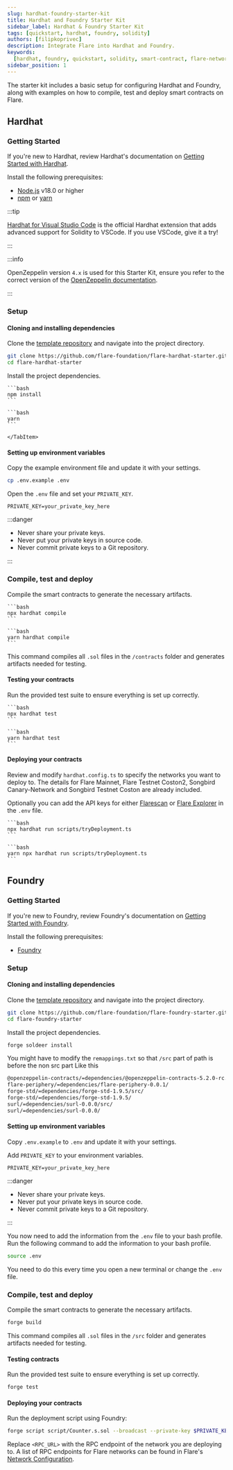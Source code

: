 ```yaml
---
slug: hardhat-foundry-starter-kit
title: Hardhat and Foundry Starter Kit
sidebar_label: Hardhat & Foundry Starter Kit
tags: [quickstart, hardhat, foundry, solidity]
authors: [filipkoprivec]
description: Integrate Flare into Hardhat and Foundry.
keywords:
  [hardhat, foundry, quickstart, solidity, smart-contract, flare-network]
sidebar_position: 1
---
```



The starter kit includes a basic setup for configuring Hardhat and Foundry, along with examples on how to compile, test and deploy smart contracts on Flare.

## Hardhat

### Getting Started

If you're new to Hardhat, review Hardhat's documentation on [Getting Started with Hardhat](https://hardhat.org/hardhat-runner/docs/getting-started#overview).

Install the following prerequisites:

- [Node.js](https://nodejs.org/en) v18.0 or higher
- [npm](https://nodejs.org/en/learn/getting-started/an-introduction-to-the-npm-package-manager) or [yarn](https://yarnpkg.com)

:::tip

[Hardhat for Visual Studio Code](https://hardhat.org/hardhat-vscode) is the official Hardhat extension that adds advanced support for Solidity to VSCode. If you use VSCode, give it a try!

:::

:::info

OpenZeppelin version `4.x` is used for this Starter Kit, ensure you refer to the correct version of the [OpenZeppelin documentation](https://docs.openzeppelin.com/contracts/4.x/).

:::

### Setup

#### Cloning and installing dependencies

Clone the [template repository](https://github.com/flare-foundation/flare-hardhat-starter) and navigate into the project directory.

```bash
git clone https://github.com/flare-foundation/flare-hardhat-starter.git
cd flare-hardhat-starter
```

Install the project dependencies.

<Tabs groupId="jsmanager">
  <TabItem value="npm" label="npm" default>

    ```bash
    npm install
    ```

  </TabItem>
  <TabItem value="yarn" label="yarn">

    ```bash
    yarn
    ```

    </TabItem>

</Tabs>

#### Setting up environment variables

Copy the example environment file and update it with your settings.

```bash
cp .env.example .env
```

Open the `.env` file and set your `PRIVATE_KEY`.

```text
PRIVATE_KEY=your_private_key_here
```

:::danger

- Never share your private keys.
- Never put your private keys in source code.
- Never commit private keys to a Git repository.

:::

### Compile, test and deploy

Compile the smart contracts to generate the necessary artifacts.

<Tabs groupId="jsmanager">
  <TabItem value="npm" label="npm" default>

    ```bash
    npx hardhat compile
    ```

  </TabItem>
  <TabItem value="yarn" label="yarn">

    ```bash
    yarn hardhat compile
    ```

  </TabItem>
</Tabs>

This command compiles all `.sol` files in the `/contracts` folder and generates artifacts needed for testing.

#### Testing your contracts

Run the provided test suite to ensure everything is set up correctly.

<Tabs groupId="jsmanager">
  <TabItem value="npm" label="npm" default>

    ```bash
    npx hardhat test
    ```

  </TabItem>
  <TabItem value="yarn" label="yarn">

    ```bash
    yarn hardhat test
    ```

  </TabItem>
</Tabs>

#### Deploying your contracts

Review and modify `hardhat.config.ts` to specify the networks you want to deploy to. The details for Flare Mainnet, Flare Testnet Coston2, Songbird Canary-Network and Songbird Testnet Coston are already included.

Optionally you can add the API keys for either [Flarescan](https://flarescan.com) or [Flare Explorer](https://flarescan.com) in the `.env` file.

<Tabs groupId="jsmanager">
  <TabItem value="npm" label="npm" default>

    ```bash
    npx hardhat run scripts/tryDeployment.ts
    ```

  </TabItem>
  <TabItem value="yarn" label="yarn">
  
    ```bash
    yarn npx hardhat run scripts/tryDeployment.ts
    ```

  </TabItem>
</Tabs>

## Foundry

### Getting Started

If you're new to Foundry, review Foundry's documentation on [Getting Started with Foundry](https://book.getfoundry.sh).

Install the following prerequisites:

- [Foundry](https://book.getfoundry.sh/getting-started/installation.html)

### Setup

#### Cloning and installing dependencies

Clone the [template repository](https://github.com/flare-foundation/flare-foundry-starter) and navigate into the project directory.

```bash
git clone https://github.com/flare-foundation/flare-foundry-starter.git
cd flare-foundry-starter
```

Install the project dependencies.

```bash
forge soldeer install
```

You might have to modify the `remappings.txt` so that `/src` part of path is before the non src part
Like this

```bash
@openzeppelin-contracts/=dependencies/@openzeppelin-contracts-5.2.0-rc.1/
flare-periphery/=dependencies/flare-periphery-0.0.1/
forge-std/=dependencies/forge-std-1.9.5/src/
forge-std/=dependencies/forge-std-1.9.5/
surl/=dependencies/surl-0.0.0/src/
surl/=dependencies/surl-0.0.0/
```

#### Setting up environment variables

Copy `.env.example` to `.env` and update it with your settings.

Add `PRIVATE_KEY` to your environment variables.

```text
PRIVATE_KEY=your_private_key_here
```

:::danger

- Never share your private keys.
- Never put your private keys in source code.
- Never commit private keys to a Git repository.

:::

You now need to add the information from the `.env` file to your bash profile.
Run the following command to add the information to your bash profile.

```bash
source .env
```

You need to do this every time you open a new terminal or change the `.env` file.

### Compile, test and deploy

Compile the smart contracts to generate the necessary artifacts.

```bash
forge build
```

This command compiles all `.sol` files in the `/src` folder and generates artifacts needed for testing.

#### Testing contracts

Run the provided test suite to ensure everything is set up correctly.

```bash
forge test
```

#### Deploying your contracts

Run the deployment script using Foundry:

```bash
forge script script/Counter.s.sol --broadcast --private-key $PRIVATE_KEY --rpc-url <RPC_URL>
```

Replace `<RPC_URL>` with the RPC endpoint of the network you are deploying to. A list of RPC endpoints for Flare networks can be found in Flare's [Network Configuration](/network/overview#configuration).
